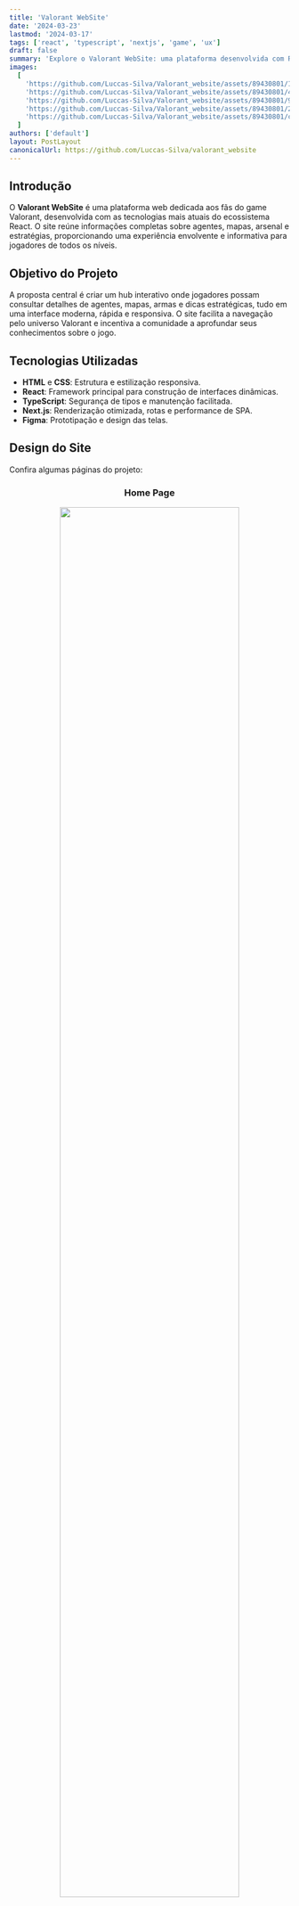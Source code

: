```yaml
---
title: 'Valorant WebSite'
date: '2024-03-23'
lastmod: '2024-03-17'
tags: ['react', 'typescript', 'nextjs', 'game', 'ux']
draft: false
summary: 'Explore o Valorant WebSite: uma plataforma desenvolvida com React e TypeScript que reúne informações detalhadas sobre agentes, mapas, armas e estratégias do universo Valorant, com design moderno e navegação envolvente.'
images:
  [
    'https://github.com/Luccas-Silva/Valorant_website/assets/89430801/15b367f1-51ba-4a2b-9b52-943e6cb2dd2e',
    'https://github.com/Luccas-Silva/Valorant_website/assets/89430801/4cf75aec-3971-4a61-ba44-51b73d67b36d',
    'https://github.com/Luccas-Silva/Valorant_website/assets/89430801/9c611ec1-360a-46fc-8628-93d49dc07e97',
    'https://github.com/Luccas-Silva/Valorant_website/assets/89430801/2f2a06ea-6222-46e8-9171-d506da82e4bb',
    'https://github.com/Luccas-Silva/Valorant_website/assets/89430801/cc2a16dc-ded8-44b0-a32c-aed1f6bba815',
  ]
authors: ['default']
layout: PostLayout
canonicalUrl: https://github.com/Luccas-Silva/valorant_website
---
```


## Introdução

O **Valorant WebSite** é uma plataforma web dedicada aos fãs do game Valorant, desenvolvida com as tecnologias mais atuais do ecossistema React. O site reúne informações completas sobre agentes, mapas, arsenal e estratégias, proporcionando uma experiência envolvente e informativa para jogadores de todos os níveis.

<TOCInline toc={props.toc} exclude="Introdução" />

## Objetivo do Projeto

A proposta central é criar um hub interativo onde jogadores possam consultar detalhes de agentes, mapas, armas e dicas estratégicas, tudo em uma interface moderna, rápida e responsiva. O site facilita a navegação pelo universo Valorant e incentiva a comunidade a aprofundar seus conhecimentos sobre o jogo.

## Tecnologias Utilizadas

- **HTML** e **CSS**: Estrutura e estilização responsiva.
- **React**: Framework principal para construção de interfaces dinâmicas.
- **TypeScript**: Segurança de tipos e manutenção facilitada.
- **Next.js**: Renderização otimizada, rotas e performance de SPA.
- **Figma**: Prototipação e design das telas.

## Design do Site

Confira algumas páginas do projeto:

<div align="center">
  <h3>Home Page</h3>
  <img
    src="https://github.com/Luccas-Silva/Valorant_website/assets/89430801/15b367f1-51ba-4a2b-9b52-943e6cb2dd2e"
    width="80%"
  />
  <h3>Agentes Page</h3>
  <img
    src="https://github.com/Luccas-Silva/Valorant_website/assets/89430801/4cf75aec-3971-4a61-ba44-51b73d67b36d"
    width="80%"
  />
  <h3>Agente Page</h3>
  <img
    src="https://github.com/Luccas-Silva/Valorant_website/assets/89430801/9c611ec1-360a-46fc-8628-93d49dc07e97"
    width="80%"
  />
  <h3>Mapas Page</h3>
  <img
    src="https://github.com/Luccas-Silva/Valorant_website/assets/89430801/2f2a06ea-6222-46e8-9171-d506da82e4bb"
    width="80%"
  />
  <h3>Arsenal Page</h3>
  <img
    src="https://github.com/Luccas-Silva/Valorant_website/assets/89430801/cc2a16dc-ded8-44b0-a32c-aed1f6bba815"
    width="80%"
  />
</div>

## Conclusão

O Valorant WebSite é o destino perfeito para jogadores que querem se aprofundar no universo do game, aprender sobre agentes, estratégias e mapas, ou simplesmente navegar por um conteúdo de qualidade com visual moderno. O projeto demonstra como React, TypeScript e Next.js podem ser usados para criar experiências ricas e envolventes no mundo dos games.

---

**Repositório completo:**  
[github.com/Luccas-Silva/valorant_website](https://github.com/Luccas-Silva/valorant_website)

Dúvidas ou sugestões? Abra uma issue ou contribua!
